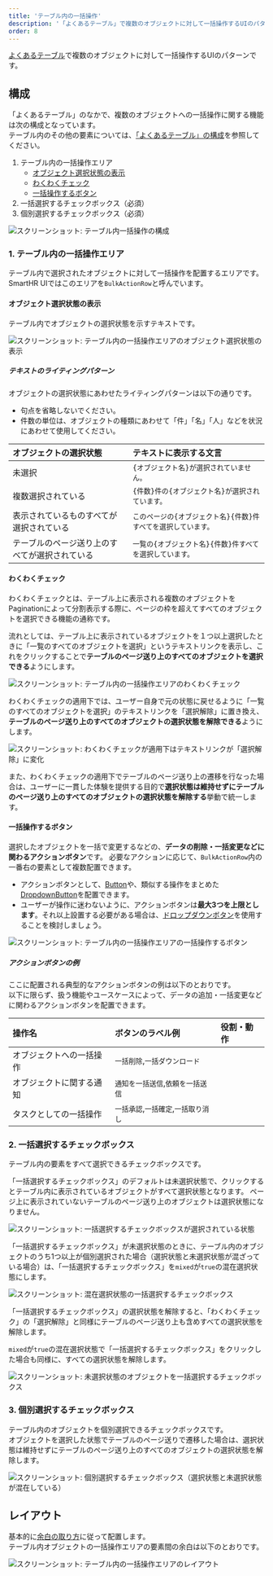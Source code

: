```yaml
---
title: 'テーブル内の一括操作'
description: '「よくあるテーブル」で複数のオブジェクトに対して一括操作するUIのパターンです。'
order: 8
---
```


[よくあるテーブル](/products/design-patterns/smarthr-table/)で複数のオブジェクトに対して一括操作するUIのパターンです。

## 構成
「よくあるテーブル」のなかで、複数のオブジェクトへの一括操作に関する機能は次の構成となっています。  
テーブル内のその他の要素については、[「よくあるテーブル」の構成](/products/design-patterns/smarthr-table/#h2-0)を参照してください。

1. テーブル内の一括操作エリア
    - [オブジェクト選択状態の表示](#h4-0)
    - [わくわくチェック](#h4-1)
    - [一括操作するボタン](#h4-2)
2. 一括選択するチェックボックス（必須）
3. 個別選択するチェックボックス（必須）

![スクリーンショット: テーブル内一括操作の構成](./images/collection/table-bulk-action1.png)

### 1. テーブル内の一括操作エリア

テーブル内で選択されたオブジェクトに対して一括操作を配置するエリアです。
SmartHR UIではこのエリアを`BulkActionRow`と呼んでいます。

#### オブジェクト選択状態の表示

テーブル内でオブジェクトの選択状態を示すテキストです。

![スクリーンショット: テーブル内の一括操作エリアのオブジェクト選択状態の表示](./images/collection/table-bulk-action2.png)

##### テキストのライティングパターン

オブジェクトの選択状態にあわせたライティングパターンは以下の通りです。
- 句点を省略しないでください。
- 件数の単位は、オブジェクトの種類にあわせて「件」「名」「人」などを状況にあわせて使用してください。

| オブジェクトの選択状態 | テキストに表示する文言 |
| :--- | :--- |
| 未選択 | `{オブジェクト名}が選択されていません。` |
| 複数選択されている | `{件数}件の{オブジェクト名}が選択されています。` |
| 表示されているものすべてが選択されている | `このページの{オブジェクト名}{件数}件すべてを選択しています。` |
| テーブルのページ送り上のすべてが選択されている | `一覧の{オブジェクト名}{件数}件すべてを選択しています。` |

#### わくわくチェック
わくわくチェックとは、テーブル上に表示される複数のオブジェクトをPaginationによって分割表示する際に、ページの枠を超えてすべてのオブジェクトを選択できる機能の通称です。

流れとしては、テーブル上に表示されているオブジェクトを１つ以上選択したときに「一覧のすべてのオブジェクトを選択」というテキストリンクを表示し、これをクリックすることで**テーブルのページ送り上のすべてのオブジェクトを選択できる**ようにします。

![スクリーンショット: テーブル内の一括操作エリアのわくわくチェック](./images/collection/table-bulk-action3.png)

わくわくチェックの適用下では、ユーザー自身で元の状態に戻せるように「一覧のすべてのオブジェクトを選択」のテキストリンクを「選択解除」に置き換え、**テーブルのページ送り上のすべてのオブジェクトの選択状態を解除できる**ようにします。  

![スクリーンショット: わくわくチェックが適用下はテキストリンクが「選択解除」に変化](./images/collection/table-bulk-action4.png)

また、わくわくチェックの適用下でテーブルのページ送り上の遷移を行なった場合は、ユーザーに一貫した体験を提供する目的で**選択状態は維持せずにテーブルのページ送り上のすべてのオブジェクトの選択状態を解除する**挙動で統一します。

#### 一括操作するボタン

選択したオブジェクトを一括で変更するなどの、**データの削除・一括変更などに関わるアクションボタン**です。
必要なアクションに応じて、`BulkActionRow`内の一番右の要素として複数配置できます。

- アクションボタンとして、[Button](/products/components/button/)や、類似する操作をまとめた[DropdownButton](/products/components/dropdown-button/)を配置できます。
- ユーザーが操作に迷わないように、アクションボタンは**最大3つを上限とします**。それ以上設置する必要がある場合は、[ドロップダウンボタン](/products/design-patterns/dropdown-button/)を使用することを検討しましょう。

![スクリーンショット: テーブル内の一括操作エリアの一括操作するボタン](./images/collection/table-bulk-action5.png)

##### アクションボタンの例

ここに配置される典型的なアクションボタンの例は以下のとおりです。  
以下に限らず、扱う機能やユースケースによって、データの追加・一括変更などに関わるアクションボタンを配置できます。

| 操作名 | ボタンのラベル例 | 役割・動作 |
| :--- | :--- | :--- |
| オブジェクトへの一括操作 | `一括削除`,`一括ダウンロード` |  |
| オブジェクトに関する通知 | `通知を一括送信`,`依頼を一括送信` |  |
| タスクとしての一括操作 | `一括承認`,`一括確定`,`一括取り消し` |  |

### 2. 一括選択するチェックボックス

テーブル内の要素をすべて選択できるチェックボックスです。  

「一括選択するチェックボックス」のデフォルトは未選択状態で、クリックするとテーブル内に表示されているオブジェクトがすべて選択状態となります。
ページ上に表示されていないテーブルのページ送り上のオブジェクトは選択状態になりません。

![スクリーンショット: 一括選択するチェックボックスが選択されている状態](./images/collection/table-bulk-action6.png)

「一括選択するチェックボックス」が未選択状態のときに、テーブル内のオブジェクトのうち1つ以上が個別選択された場合（選択状態と未選択状態が混ざっている場合）は、「一括選択するチェックボックス」を`mixed`が`true`の混在選択状態にします。

![スクリーンショット: 混在選択状態の一括選択するチェックボックス](./images/collection/table-bulk-action8.png)

「一括選択するチェックボックス」の選択状態を解除すると、「わくわくチェック」の「選択解除」と同様にテーブルのページ送り上も含めすべての選択状態を解除します。  

`mixed`が`true`の混在選択状態で「一括選択するチェックボックス」をクリックした場合も同様に、すべての選択状態を解除します。

![スクリーンショット: 未選択状態のオブジェクトを一括選択するチェックボックス](./images/collection/table-bulk-action7.png)

### 3. 個別選択するチェックボックス

テーブル内のオブジェクトを個別選択できるチェックボックスです。  
オブジェクトを選択した状態でテーブルのページ送りで遷移した場合は、選択状態は維持せずにテーブルのページ送り上のすべてのオブジェクトの選択状態を解除します。

![スクリーンショット: 個別選択するチェックボックス（選択状態と未選択状態が混在している）](./images/collection/table-bulk-action9.png)

## レイアウト
基本的に[余白の取り方](/products/design-patterns/spacing-layout-pattern/)に従って配置します。  
テーブル内オブジェクトの一括操作エリアの要素間の余白は以下のとおりです。

![スクリーンショット: テーブル内の一括操作エリアのレイアウト](./images/collection/table-bulk-action10.png)

